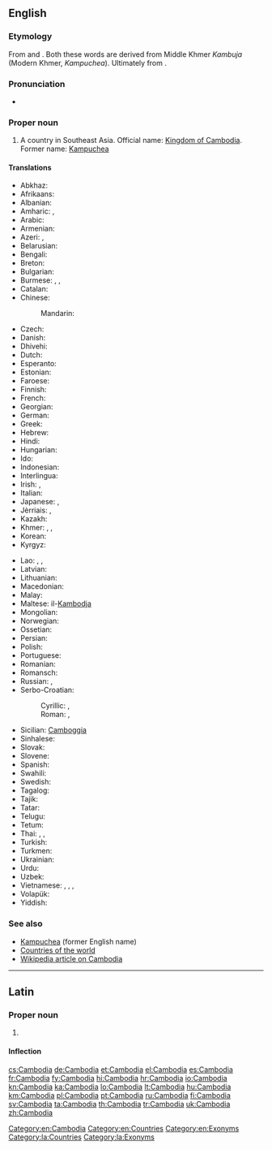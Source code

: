 ==English==
{{wikipedia}}

===Etymology===
From {{etyl|fr|en}} {{term|Cambodge|lang=fr}} and {{etyl|pt|en}} {{term|Camboja|lang=pt}}. Both these words are derived from Middle Khmer ''Kambuja'' (Modern Khmer, ''Kampuchea''). Ultimately from {{etyl|sa|en}} {{term|काम्बोज|tr=kāmbōja|lang=sa||a tribe mentioned in Hindu scripture}}.

===Pronunciation===
* {{audio|En-us-Cambodia.ogg|Audio (US)}}

===Proper noun===
{{en-proper noun}}

# A country in Southeast Asia. Official name: [[Kingdom of Cambodia]]. Former name: [[Kampuchea]]

====Translations====
{{trans-top|country in Southeast Asia}}
* Abkhaz: {{t|ab|Камбоџа|tr=Kambodža|sc=Cyrl}}
* Afrikaans: {{t|af|Kambodja}}
* Albanian: {{t|sq|Kamboxhia|f}}
* Amharic: {{t|am|ካምቦዲያ|tr=kambodiya|sc=Ethi}}, {{t|am|ካምቦድያ|tr=kambodya|sc=Ethi}}
* Arabic: {{t|ar|كامبوديا|f|tr=kambuudiya, kambodiya}}
* Armenian: {{t|hy|Կամբոջա|tr=Kamboǰa}}
* Azeri: {{t|az|Kamboca}}, {{t|az|Kamboçiya}}
* Belarusian: {{t|be|Камбоджа|f|tr=Kambódža|sc=Cyrl}}
* Bengali: {{t|bn|কম্বোডিয়া|tr=kamboḍiẏā}}
* Breton: {{t|br|Kambodja}}
* Bulgarian: {{t+|bg|Камбоджа|f|tr=Kambódža|sc=Cyrl}}
* Burmese: {{t|my|ကမ္ဘောဒီးယားနိုင်ငံ|tr=kanbaw:di:ya: naingngan|sc=Mymr}}, {{t|my|ကမ္ဘောဒီးယား|tr=kanbaw:di:ya:|sc=Mymr}}, {{t|my|ကမ္ဗောဒီးယား|tr=kanbaw:di:ya:|sc=Mymr}}
* Catalan: {{t+|ca|Cambodja|f}}
* Chinese:
*: Mandarin: {{t+|cmn|柬埔寨|tr=Jiǎnpǔzhài|sc=Hani}}
* Czech: {{t+|cs|Kambodža|f}}
* Danish: {{t|da|Cambodja}}
* Dhivehi: {{t|dv|ކެމްބޯޑިއާ|tr=kembōḋiā|sc=Thaa}}
* Dutch: {{t+|nl|Cambodja}}
* Esperanto: {{t|eo|Kamboĝo}}
* Estonian: {{t+|et|Kambodža}}
* Faroese: {{t|fo|Kambodja|n}}
* Finnish: {{t+|fi|Kambodža}}
* French: {{t+|fr|Cambodge|m}}
* Georgian: {{t|ka|კამბოჯა|tr=kamboja|sc=Geor}}
* German: {{t+|de|Kambodscha|n}}
* Greek: {{t+|el|Καμπότζη|f|tr=Kambótzi}}
* Hebrew: {{t|he|קמבודיה|f|tr=qambodia}}
* Hindi: {{t+|hi|कम्बोडिया|m|tr=kamboḍiyā}}
* Hungarian: {{t+|hu|Kambodzsa}}
* Ido: {{t+|io|Kambodja}}
* Indonesian: {{t|id|Kamboja}}
* Interlingua: {{t|ia|Cambodia}}
* Irish: {{t|ga|Cambóid|f|alt=An Chambóid}}, {{t|ga|Ríocht na Cambóide|f}}
* Italian: {{t|it|Cambogia|f}}
* Japanese: {{t|ja|カンボディア|tr=Kambodia}}, {{t+|ja|カンボジア|tr=Kambojia}}
* Jèrriais: {{t|roa-jer|Cambodge|f}}, {{t|roa-jer|Cambodia|f}}
* Kazakh: {{t|kk|Камбоджа|tr=Kambodja|sc=Cyrl}}
* Khmer: {{t|km|ប្រទេសកម្ពុជា|tr=bprədtēh gəmbpŭjīə|sc=Khmr}},  {{t|km|ស្រុកខ្មែរ|tr=srok kmae|sc=Khmr}},  {{t+|km|កម្ពុជា|tr=gəmbpŭjīə|sc=Khmr}}
* Korean: {{t+|ko|캄보디아|tr=Kambodia|sc=Hang}}
* Kyrgyz: {{t|ky|Камбоджа|tr=Kambodja|sc=Cyrl}}
{{trans-mid}}
* Lao: {{t|lo|ກຳພູຊາ|tr=kam-phuu-saa|sc=Laoo}}, {{t+|lo|ກຳປູເຈຍ|tr=kāṁpūčiẏa|sc=Laoo}}, {{t|lo|ປະເທດກຳປູເຈຍ|tr=patheet kāṁpūčiẏa|sc=Laoo}}
* Latvian: {{t+|lv|Kambodža|f}}
* Lithuanian: {{t+|lt|Kambodža|f}}
* Macedonian: {{t+|mk|Камбоџа|f|tr=Kambódža}}
* Malay: {{t|ms|Kemboja}}
* Maltese: il-[[Kambodja]]
* Mongolian: {{t|mn|Камбож|tr=Kambož|sc=Cyrl}}
* Norwegian: {{t+|no|Kambodsja}}
* Ossetian: {{t|os|Камбоджӕ|tr=Kambodžä|sc=Cyrl}}
* Persian: {{t+|fa|کامبوج|tr=Kâmbuj}}
* Polish: {{t+|pl|Kambodża|f}}
* Portuguese: {{t+|pt|Camboja|f}}
* Romanian: {{t|ro|Cambodgia|f}}
* Romansch: {{t|rm|Cambodscha|f}}
* Russian: {{t+|ru|Камбоджа|tr=Kambódža}},  {{qualifier|former name}} {{t|ru|Кампучия|f|tr=Kampúčija, Kampučíja}}
* Serbo-Croatian:
*: Cyrillic: {{t|sh|Камбоџа|f}}, {{qualifier|old name}} {{t|sh|Кампучија|f}}
*: Roman: {{t|sh|Kambodža|f}}, {{qualifier|old name}} {{t|sh|Kampučija|f}}
* Sicilian: [[Camboggia]] {{f}}
* Sinhalese: {{t|si|කාම්‍බෝජය|tr=kāmbōjaya|sc=Sinh}}
* Slovak: {{t|sk|Kambodža|f}}
* Slovene: {{t+|sl|Kambodža|f}}
* Spanish: {{t+|es|Camboya|f}}
* Swahili: {{t|sw|Kamboja}}
* Swedish: {{t+|sv|Kambodja}}
* Tagalog: {{t|tl|Kambodya}}
* Tajik: {{t|tg|Камбоҷа|tr=Kamboja|sc=Cyrl}}
* Tatar: {{t|tt|Камбоҗа|tr=Kamboca|sc=Cyrl}}
* Telugu: {{t+|te|కంబోడియా}}
* Tetum: {{t|tet|kamboja}}
* Thai: {{qualifier|official}} {{t+|th|กัมพูชา|tr=gampoochaa}}, {{t+|th|ประเทศกัมพูชา|tr=prathet gampoochaa|sc=Thai}}, {{qualifier|dialect}} {{t+|th|เขมร|tr=khamen}}
* Turkish: {{t+|tr|Kamboçya}}
* Turkmen: {{t|tk|Kamboja}}
* Ukrainian: {{t+|uk|Камбоджа|f|tr=Kambódža|sc=Cyrl}}
* Urdu: {{t|ur|کمبوڈیا|m|tr=kamboḍiyā|sc=ur-Arab}}
* Uzbek: {{t|uz|Kambodja}}
* Vietnamese: {{t|vi|Campuchia}}, {{t|vi|nước Campuchia}}, {{t|vi|Căm Bốt}}, {{t+|vi|Cao Miên}}
* Volapük: {{t+|vo|Kambocän}}
* Yiddish: {{t|yi|קאַמבאָדזשע|tr=kambodže|sc=Hebr}}
{{trans-bottom}}

===See also===
* [[Kampuchea]] (former English name)
* [[Appendix:Countries of the world|Countries of the world]]
* [[w:Cambodia|Wikipedia article on Cambodia]]

[[Category:en:Cambodia]]
[[Category:en:Countries]]
[[Category:en:Exonyms]]

----

==Latin==
{{wikipedia|lang=la}}

===Proper noun===
{{la-proper noun|Cambodia|Cambodiae|Cambodiae|f|first}}

# {{l/en|Cambodia}}

====Inflection====
{{la-decl-1st-loc|num=sg|Cambodi}}

[[Category:la:Countries]]
[[Category:la:Exonyms]]

[[cs:Cambodia]]
[[de:Cambodia]]
[[et:Cambodia]]
[[el:Cambodia]]
[[es:Cambodia]]
[[fr:Cambodia]]
[[fy:Cambodia]]
[[hi:Cambodia]]
[[hr:Cambodia]]
[[io:Cambodia]]
[[kn:Cambodia]]
[[ka:Cambodia]]
[[lo:Cambodia]]
[[lt:Cambodia]]
[[hu:Cambodia]]
[[km:Cambodia]]
[[pl:Cambodia]]
[[pt:Cambodia]]
[[ru:Cambodia]]
[[fi:Cambodia]]
[[sv:Cambodia]]
[[ta:Cambodia]]
[[th:Cambodia]]
[[tr:Cambodia]]
[[uk:Cambodia]]
[[zh:Cambodia]]